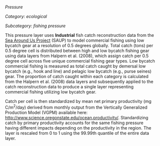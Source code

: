 *Pressure*

*Category: ecological*

*Subcategory: fishing pressure*

This pressure layer uses **Industrial** fish catch reconstruction data from the [Sea Around Us Project](http://www.seaaroundus.org/) (SAUP) to model commercial fishing using low bycatch gear at a resolution of 0.5 degrees globally. Total catch (tons) per 0.5 degree cell is distributed between high and low bycatch fishing gear using data layers from Halpern et al. (2008), which assign catch per 0.5 degree cell across five unique commercial fishing gear types. Low bycatch commercial fishing is measured as total catch caught by demersal low bycatch (e.g., hook and line) and pelagic low bycatch (e.g., purse seines) gear. The proportion of catch caught within each category is calculated from the Halpern et al. (2008) data layers and subsequently applied to the catch reconstruction data to produce a single layer representing commercial fishing utilizing low bycatch gear.

Catch per cell is then standardized by mean net primary productivity (mg C/m^2^/day) derived from monthly output from the Vertically Generalized Production Model (VGPM) available here: [http://www.science.oregonstate.edu/ocean.productivity/](http://www.science.oregonstate.edu/ocean.productivity/). Standardizing catch by primary productivity accounts for the same fishing pressure having different impacts depending on the productivity in the region. The layer is rescaled from 0 to 1 using the 99.99th quantile of the entire data layer.